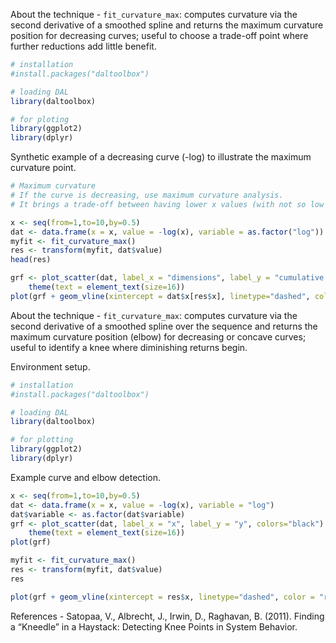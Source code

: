 About the technique
- `fit_curvature_max`: computes curvature via the second derivative of a smoothed spline and returns the maximum curvature position for decreasing curves; useful to choose a trade-off point where further reductions add little benefit.

```r
# installation 
#install.packages("daltoolbox")

# loading DAL
library(daltoolbox) 

# for ploting
library(ggplot2)
library(dplyr)
```


Synthetic example of a decreasing curve (-log) to illustrate the maximum curvature point.

```r
# Maximum curvature
# If the curve is decreasing, use maximum curvature analysis. 
# It brings a trade-off between having lower x values (with not so low y values) and having higher x values (not having to much decrease in y values). 

x <- seq(from=1,to=10,by=0.5)
dat <- data.frame(x = x, value = -log(x), variable = as.factor("log"))
myfit <- fit_curvature_max()
res <- transform(myfit, dat$value)
head(res)
```

```r
grf <- plot_scatter(dat, label_x = "dimensions", label_y = "cumulative variance", colors="black") + 
    theme(text = element_text(size=16))
plot(grf + geom_vline(xintercept = dat$x[res$x], linetype="dashed", color = "red", size=0.5))
```

About the technique
- `fit_curvature_max`: computes curvature via the second derivative of a smoothed spline over the sequence and returns the maximum curvature position (elbow) for decreasing or concave curves; useful to identify a knee where diminishing returns begin.

Environment setup.
```r
# installation 
#install.packages("daltoolbox")

# loading DAL
library(daltoolbox) 

# for plotting
library(ggplot2)
library(dplyr)
```

Example curve and elbow detection.
```r
x <- seq(from=1,to=10,by=0.5)
dat <- data.frame(x = x, value = -log(x), variable = "log")
dat$variable <- as.factor(dat$variable)
grf <- plot_scatter(dat, label_x = "x", label_y = "y", colors="black") + 
    theme(text = element_text(size=16))
plot(grf)

myfit <- fit_curvature_max()
res <- transform(myfit, dat$value)
res

plot(grf + geom_vline(xintercept = res$x, linetype="dashed", color = "red", size=0.5))
```

References
- Satopaa, V., Albrecht, J., Irwin, D., Raghavan, B. (2011). Finding a "Kneedle" in a Haystack: Detecting Knee Points in System Behavior.
